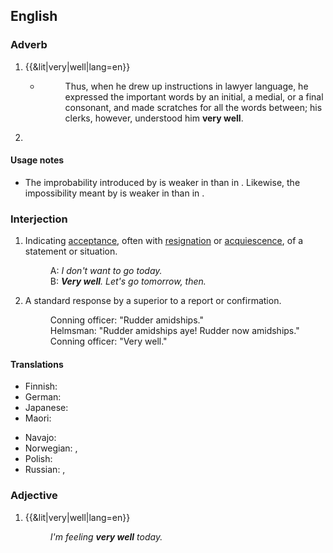 ==English==

===Adverb===
{{en-adv|-}}

# {{&lit|very|well|lang=en}}
#: {{ux|en|He managed the company '''very well'''.}}
#* {{RQ:WBsnt IvryGtP}}
#*: Thus, when he drew up instructions in lawyer language, he expressed the important words by an initial, a medial, or a final consonant, and made scratches for all the words between; his clerks, however, understood him '''very well'''.
# {{lb|en|idiomatic}} {{non-gloss definition|Used to weaken the effect of certain [[modal verb]]s.}}
#: {{ux|en|It may '''very well''' rain this afternoon.}}
#: {{ux|en|I can't '''very well''' talk to you and concentrate on sanding this at the same time.}}

====Usage notes====
* {{sense|used to weaken the effect of modal verbs}} The improbability introduced by {{m|en|may}} is weaker in {{m|en||It may very well rain}} than in {{m|en||It may rain}}. Likewise, the impossibility meant by {{m|en|can't}} is weaker in {{m|en||I can't very well talk}} than in {{m|en||I can't talk}}.

===Interjection===
{{en-interj}}

# {{lb|en|idiomatic|formal}} Indicating [[acceptance]], often with [[resignation]] or [[acquiescence]], of a statement or situation.
#: A: ''I don't want to go today.''
#: B: '''''Very well'''. Let's go tomorrow, then.''
# {{lb|en|naval}} A standard response by a superior to a report or confirmation.
#: Conning officer: "Rudder amidships."
#: Helmsman: "Rudder amidships aye! Rudder now amidships."
#: Conning officer: "Very well."

====Translations====
{{trans-top|interjection}}
* Finnish: {{t|fi|hyvä on}}
* German: {{t+|de|gut|alt=na gut}}
* Japanese: {{t|ja|よかろう|tr=yokarō|sc=Jpan}}
* Maori: {{t|mi|āe mārika}}
{{trans-mid}}
* Navajo: {{t|nv|hágoshį́į́}}
* Norwegian: {{t|no|javel}}, {{t|no|da så}}
* Polish: {{t+|pl|dobrze}}
* Russian: {{t+|ru|хорошо|alt=(ну) хорошо́}}, {{t+|ru|ладно|alt=(ну) ла́дно}}
{{trans-bottom}}

===Adjective===
{{en-adj|-}}

# {{&lit|very|well|lang=en}}
#: ''I'm feeling '''very well''' today.''